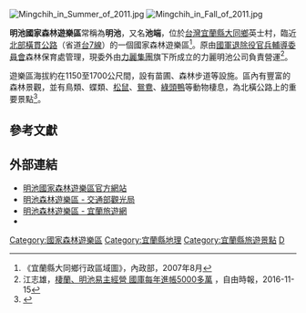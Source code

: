 {{refimprove|time=2012-12-22T13:29:59+00:00}}
{{Expand|time=2012-12-22T13:29:59+00:00}}
{{Infobox forest
| name               = 明池國家森林遊樂區
| native_name        = Mingchi National Forest Recreation Area
| native_lang        = 
| photo              = Tourist group at Mingchi.jpg
| photo_caption      = 
| photo_width        = 
| map                = 
| map_caption        = 
| map_width          = 250px
| coordinates        = {{coord|24|39|02.4|N|121|28|23.4|E|type:forest_region:TW|display=inline,title}}
| region             = [[Datong,_Yilan|Datong]], [[Yilan_County,_Taiwan|Yilan County]], [[Taiwan|Taiwan]]
| elevation          = 1,150-1,700 meters
| area               = 
| max_area           = 
| date_max_area      = 
| status             = 
| established        = 
| visitation         = 
| visitation_year    = 
| events             = 
| authority          = 
| website            = 
| ecosystem          = 
| classification_WWF = 
| classification_EPA = 
| classification_CEC = 
| disturbance        = 
| forest_cover       = 
| species            = 
| indicator_plants   = 
| lesser_flora       = 
| fauna              = 
}}
{{Infobox_lake
 |湖泊名稱 = 明池
 |湖泊照片 = File:Mingchi in the green forest.jpg
 |湖泊照片標題 = 
 |測深圖 = 
 |caption_bathymetry = 
 |座標 = {{coord|24|39|01.92|N|121|28|22.16|E|region:TW|display=inline}}
 |湖泊類別 = 天然湖泊
 |流入 = [[三光溪|三光溪]]
 |流出 = 
 |集水區面積 = 
 |集水區國家 = {{ROC}}
 |湖泊長度 = 300公尺
 |湖泊闊度 = 150公尺
 |湖泊面積 = 3公頃
 |平均深度 = 
 |最深深度 = 
 |水體體積 = 
 |residence_time = 
 |shore =
 |海拔高度 = 1150公尺
 |湖中島嶼 = 
 |湖邊城鎮 = [[宜蘭縣|宜蘭縣]][[大同鄉_(台灣)|大同鄉]][[英士村|英士村]]
}}
[[File:Mingchih_in_Summer_of_2011.jpg|thumb]]
[[File:Mingchih_in_Fall_of_2011.jpg|thumb]]

'''明池國家森林遊樂區'''常稱為'''明池'''，又名'''池端'''，位於[[台灣|台灣]][[宜蘭縣|宜蘭縣]][[大同鄉_(台灣)|大同鄉]]英士村，臨近[[北部橫貫公路|北部橫貫公路]]（省道[[台7線|台7線]]）的一個國家森林遊樂區<ref>《宜蘭縣大同鄉行政區域圖》，內政部，2007年8月</ref>。原由[[國軍退除役官兵輔導委員會|國軍退除役官兵輔導委員會]]森林保育處管理，現委外由[[力麗集團|力麗集團]]旗下所成立的力麗明池公司負責營運<ref>江志雄，[http://news.ltn.com.tw/news/politics/breakingnews/1887344 棲蘭、明池易主經營 國庫每年進帳5000多萬] {{Wayback|url=http://news.ltn.com.tw/news/politics/breakingnews/1887344 |date=20170228001613 }}，自由時報，2016-11-15</ref>。

遊樂區海拔約在1150至1700公尺間，設有苗圃、森林步道等設施。區內有豐富的森林景觀，並有鳥類、蝶類、[[松鼠|松鼠]]、[[鴛鴦|鴛鴦]]、[[綠頭鴨|綠頭鴨]]等動物棲息，為北橫公路上的重要景點<ref>{{Cite web |url=http://travel.network.com.tw/tourguide/point/showpage/90.html |title=《明池國家森林遊樂區簡介》，旅遊資訊王網站 |accessdate=2011-11-25 |archive-date=2013-01-18 |archive-url=https://web.archive.org/web/20130118001342/http://travel.network.com.tw/tourguide/point/showpage/90.html |dead-url=no }}</ref>。

== 參考文獻 ==
<div class="references-small">
<references/>
</div>

==外部連結==
{{commonscat|Mingchih National Forest Recreation Area}}
*[http://makauy.lealeahotel.com/about_mingchi/ 明池國家森林遊樂區官方網站] {{Wayback|url=http://makauy.lealeahotel.com/about_mingchi/ |date=20171203082717 }} 
*[https://www.taiwan.net.tw/m1.aspx?sno=0001106&id=623 明池森林遊樂區 - 交通部觀光局] {{Wayback|url=https://www.taiwan.net.tw/m1.aspx?sno=0001106&id=623 |date=20201026065350 }}
*[https://travel.yilan.tw/zh-tw/attraction/details/368 明池森林遊樂區 - 宜蘭旅遊網] {{Wayback|url=https://travel.yilan.tw/zh-tw/attraction/details/368 |date=20201130133354 }}
*{{facebook|lealeamingchih|明池國家森林遊樂區}}

{{北橫公路}}
{{台灣森林遊樂區列表}}
{{台灣湖泊}}
{{台灣地景}}

[[Category:國家森林遊樂區|Category:國家森林遊樂區]]
[[Category:宜蘭縣地理|Category:宜蘭縣地理]]
[[Category:宜蘭縣旅遊景點|Category:宜蘭縣旅遊景點]]
[[Category:中華民國國軍退除役官兵輔導委員會|D]]